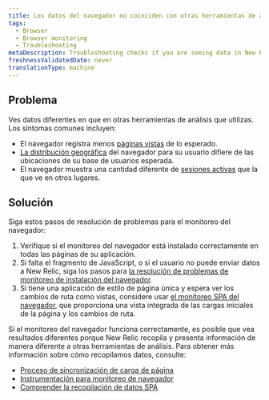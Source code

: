 ```yaml
---
title: Los datos del navegador no coinciden con otras herramientas de análisis
tags:
  - Browser
  - Browser monitoring
  - Troubleshooting
metaDescription: Troubleshooting checks if you are seeing data in New Relic that doesn't match other analytics tools.
freshnessValidatedDate: never
translationType: machine
---
```


## Problema

Ves datos diferentes en <InlinePopover type="browser"/>que en otras herramientas de análisis que utilizas. Los síntomas comunes incluyen:

* El navegador registra menos [páginas vistas](/docs/browser/new-relic-browser/additional-standard-features/page-views-insights-your-sites-popularity) de lo esperado.
* [La distribución geográfica](/docs/browser/new-relic-browser/additional-standard-features/geography-webpage-performance-location) del navegador para su usuario difiere de las ubicaciones de su base de usuarios esperada.
* El navegador muestra una cantidad diferente de [sesiones activas](/docs/browser/new-relic-browser/page-load-timing-resources/session-tracking) que la que ve en otros lugares.

## Solución

Siga estos pasos de resolución de problemas para el monitoreo del navegador:

1. Verifique si el monitoreo del navegador está instalado correctamente en todas las páginas de su aplicación.
2. Si falta el fragmento de JavaScript, o si el usuario no puede enviar datos a New Relic, siga los pasos para [la resolución de problemas de monitoreo de instalación del navegador](/docs/browser/new-relic-browser/installation-configuration/troubleshooting-browser-monitoring-installation).
3. Si tiene una aplicación de estilo de página única y espera ver los cambios de ruta como vistas, considere usar [el monitoreo SPA del navegador](/docs/browser/single-page-app-monitoring/get-started/welcome-single-page-app-monitoring), que proporciona una vista integrada de las cargas iniciales de la página y los cambios de ruta.

Si el monitoreo del navegador funciona correctamente, es posible que vea resultados diferentes porque New Relic recopila y presenta información de manera diferente a otras herramientas de análisis. Para obtener más información sobre cómo recopilamos datos, consulte:

* [Proceso de sincronización de carga de página](/docs/browser/new-relic-browser/page-load-timing-resources/page-load-timing-process)
* [Instrumentación para monitoreo de navegador](/docs/browser/new-relic-browser/page-load-timing-resources/instrumentation-browser-monitoring)
* [Comprender la recopilación de datos SPA](/docs/browser/single-page-app-monitoring/use-spa-data/understand-spa-data-collection)